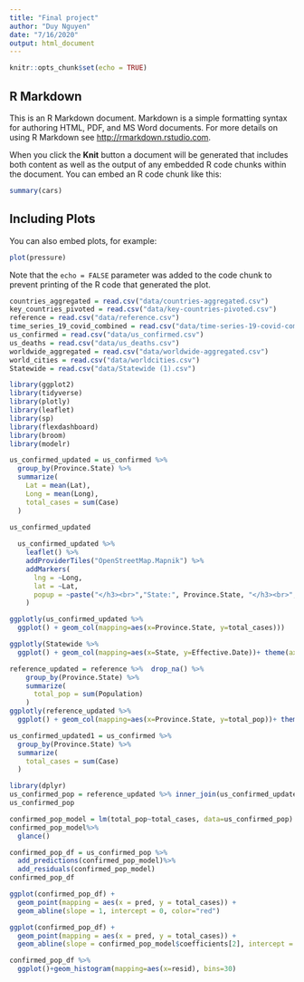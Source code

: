```yaml
---
title: "Final project"
author: "Duy Nguyen"
date: "7/16/2020"
output: html_document
---
```


```r
knitr::opts_chunk$set(echo = TRUE)
```

## R Markdown

This is an R Markdown document. Markdown is a simple formatting syntax for authoring HTML, PDF, and MS Word documents. For more details on using R Markdown see <http://rmarkdown.rstudio.com>.

When you click the **Knit** button a document will be generated that includes both content as well as the output of any embedded R code chunks within the document. You can embed an R code chunk like this:

```r
summary(cars)
```

## Including Plots

You can also embed plots, for example:

```r
plot(pressure)
```

Note that the `echo = FALSE` parameter was added to the code chunk to prevent printing of the R code that generated the plot.
```r
countries_aggregated = read.csv("data/countries-aggregated.csv")
key_countries_pivoted = read.csv("data/key-countries-pivoted.csv")
reference = read.csv("data/reference.csv")
time_series_19_covid_combined = read.csv("data/time-series-19-covid-combined.csv")
us_confirmed = read.csv("data/us_confirmed.csv")
us_deaths = read.csv("data/us_deaths.csv")
worldwide_aggregated = read.csv("data/worldwide-aggregated.csv")
world_cities = read.csv("data/worldcities.csv")
Statewide = read.csv("data/Statewide (1).csv")
```
```r
library(ggplot2)
library(tidyverse)
library(plotly)
library(leaflet)
library(sp)
library(flexdashboard)
library(broom)
library(modelr)
```

```r

us_confirmed_updated = us_confirmed %>%
  group_by(Province.State) %>%
  summarize(
    Lat = mean(Lat),
    Long = mean(Long),
    total_cases = sum(Case)
  )
  
us_confirmed_updated
```

```r
  us_confirmed_updated %>%
    leaflet() %>%
    addProviderTiles("OpenStreetMap.Mapnik") %>%
    addMarkers(
      lng = ~Long,
      lat = ~Lat,
      popup = ~paste("</h3><br>","State:", Province.State, "</h3><br>","Cases:", total_cases,  sep=" ")
    ) 
```

```r
ggplotly(us_confirmed_updated %>%
  ggplot() + geom_col(mapping=aes(x=Province.State, y=total_cases)))
```
```r
ggplotly(Statewide %>%
  ggplot() + geom_col(mapping=aes(x=State, y=Effective.Date))+ theme(axis.text.x = element_text(angle = 90, vjust = 0.5, hjust=1)))
```


```r
reference_updated = reference %>%  drop_na() %>%
    group_by(Province.State) %>%
    summarize(
      total_pop = sum(Population)
    )
ggplotly(reference_updated %>%
  ggplot() + geom_col(mapping=aes(x=Province.State, y=total_pop))+ theme(axis.text.x = element_text(angle = 90, vjust = 0.5, hjust=1)))

```
```r
us_confirmed_updated1 = us_confirmed %>%
  group_by(Province.State) %>%
  summarize(
    total_cases = sum(Case)
  )
```

```r
library(dplyr)
us_confirmed_pop = reference_updated %>% inner_join(us_confirmed_updated1 , by="Province.State")
us_confirmed_pop
```

```r
confirmed_pop_model = lm(total_pop~total_cases, data=us_confirmed_pop)
confirmed_pop_model%>%
  glance()
```


```r
confirmed_pop_df = us_confirmed_pop %>%
  add_predictions(confirmed_pop_model)%>%
  add_residuals(confirmed_pop_model)
confirmed_pop_df
```

```r
ggplot(confirmed_pop_df) +
  geom_point(mapping = aes(x = pred, y = total_cases)) +
  geom_abline(slope = 1, intercept = 0, color="red")
```
```r
ggplot(confirmed_pop_df) +
  geom_point(mapping = aes(x = pred, y = total_cases)) +
  geom_abline(slope = confirmed_pop_model$coefficients[2], intercept = confirmed_pop_model$coefficients[1], color="red")
```

```r
confirmed_pop_df %>%
  ggplot()+geom_histogram(mapping=aes(x=resid), bins=30)
```





